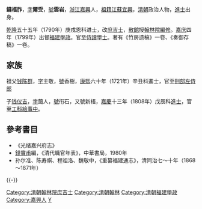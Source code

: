 '''錢福胙'''{{BD|1763年||1802年||catIdx=Q錢}}，[[表字|字]]'''爾受'''，[[號|號]]'''雲岩'''，[[浙江|浙江]][[嘉興|嘉興]]人，[[祖籍|祖籍]][[江蘇|江蘇]][[宜興|宜興]]，[[清朝|清朝]]政治人物，[[進士|進士]]出身。

[[乾隆|乾隆]]五十五年（1790年）庚戌恩科进士，改[[庶吉士|庶吉士]]，[[散館|散館]]授[[翰林院編修|翰林院編修]]。[[嘉庆|嘉庆]]四年（1799年）出督[[福建|福建]][[學政|學政]]。官至[[侍讀學士|侍讀學士]]。著有《竹房遗稿》一卷、《奏御存稿》一卷。

==家族==
祖父[[钱陈群|钱陈群]]，[[表字|字]]主敬，[[號|號]]香樹，[[康熙|康熙]]六十年（1721年）辛丑科進士，官至[[刑部左侍郎|刑部左侍郎]]

子[[钱仪吉|钱仪吉]]，[[表字|字]]藹人，[[號|號]]衎石，又號新梧，[[嘉慶|嘉慶]]十三年（1808年）戊辰科[[進士|進士]]，官至[[工科|工科]][[給事中|給事中]]。

== 參考書目 ==
*《光绪嘉兴府志》
*[[錢實甫|錢實甫]]編，《清代職官年表》，中華書局，1980年
*孙尔准、陈寿祺、程祖洛、魏敬中，《重纂福建通志》，清同治七～十年（1868～1871年）

{{-}}
{{start box}}
{{s-off}}
{{s-before|[[初彭齡|初彭齡]]}}
{{s-title|[[清朝福建學政列表|提督福建學政]]|<small>嘉慶四年三月十四壬申（1799年4月18日）任</small>}}
{{s-after|[[恩普|恩普]]}}
{{end box}}

{{乾隆五十五年庚戌恩科殿試金榜}}
{{DEFAULTSORT:Qian錢}}

[[Category:清朝翰林院庶吉士|Category:清朝翰林院庶吉士]]
[[Category:清朝翰林|Category:清朝翰林]]
[[Category:清朝福建學政|Category:清朝福建學政]]
[[Category:嘉興人|Category:嘉興人]]
[[Category:錢姓|Y]]